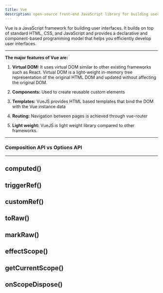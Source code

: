 ```yaml
---
title: Vue
description: open-source front-end JavaScript library for building user interface
---
```


Vue is a JavaScript framework for building user interfaces. It builds on top of standard HTML, CSS, and JavaScript and provides a declarative and component-based programming model that helps you efficiently develop user interfaces.

---

**The major features of Vue are:**

1. **Virtual DOM:** It uses virtual DOM similar to other existing frameworks such as React. Virtual DOM is a light-weight in-memory tree representation of the original HTML DOM and updated without affecting the original DOM.

2. **Components:** Used to create reusable custom elements

3. **Templates:** VueJS provides HTML based templates that bind the DOM with the Vue instance data

4. **Routing:** Navigation between pages is achieved through vue-router

5. **Light weight:** VueJS is light weight library compared to other frameworks.

---

### Composition API vs Options API

---

## computed()

## triggerRef()

## customRef()

## toRaw()

## markRaw()

## effectScope()

## getCurrentScope()

## onScopeDispose()